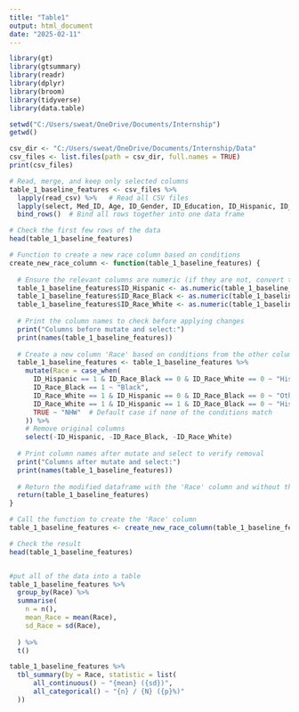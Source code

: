 ```yaml
---
title: "Table1"
output: html_document
date: "2025-02-11"
---
```

```r
library(gt)
library(gtsummary)
library(readr)
library(dplyr)
library(broom)
library(tidyverse)
library(data.table)
```
```r

setwd("C:/Users/sweat/OneDrive/Documents/Internship")
getwd()

csv_dir <- "C:/Users/sweat/OneDrive/Documents/Internship/Data" 
csv_files <- list.files(path = csv_dir, full.names = TRUE)
print(csv_files)

# Read, merge, and keep only selected columns
table_1_baseline_features <- csv_files %>%
  lapply(read_csv) %>%   # Read all CSV files
  lapply(select, Med_ID, Age, ID_Gender, ID_Education, ID_Hispanic, ID_Race_White, ID_Race_Black) %>%
  bind_rows()  # Bind all rows together into one data frame

# Check the first few rows of the data
head(table_1_baseline_features)

# Function to create a new race column based on conditions
create_new_race_column <- function(table_1_baseline_features) {
  
  # Ensure the relevant columns are numeric (if they are not, convert them)
  table_1_baseline_features$ID_Hispanic <- as.numeric(table_1_baseline_features$ID_Hispanic)
  table_1_baseline_features$ID_Race_Black <- as.numeric(table_1_baseline_features$ID_Race_Black)
  table_1_baseline_features$ID_Race_White <- as.numeric(table_1_baseline_features$ID_Race_White)
  
  # Print the column names to check before applying changes
  print("Columns before mutate and select:")
  print(names(table_1_baseline_features))
  
  # Create a new column 'Race' based on conditions from the other columns
  table_1_baseline_features <- table_1_baseline_features %>%
    mutate(Race = case_when(
      ID_Hispanic == 1 & ID_Race_Black == 0 & ID_Race_White == 0 ~ "Hispanic",
      ID_Race_Black == 1 ~ "Black",
      ID_Race_White == 1 & ID_Hispanic == 0 & ID_Race_Black == 0 ~ "Other",  # Non-Hispanic White
      ID_Race_White == 1 & ID_Hispanic == 1 & ID_Race_Black == 0 ~ "Hispanic",  # Hispanic gets priority if both are 1
      TRUE ~ "NHW"  # Default case if none of the conditions match
    )) %>%
    # Remove original columns
    select(-ID_Hispanic, -ID_Race_Black, -ID_Race_White)
  
  # Print column names after mutate and select to verify removal
  print("Columns after mutate and select:")
  print(names(table_1_baseline_features))
  
  # Return the modified dataframe with the 'Race' column and without the original columns
  return(table_1_baseline_features)
}

# Call the function to create the 'Race' column
table_1_baseline_features <- create_new_race_column(table_1_baseline_features)

# Check the result
head(table_1_baseline_features)


#put all of the data into a table 
table_1_baseline_features %>%
  group_by(Race) %>%
  summarise(
    n = n(), 
    mean_Race = mean(Race),
    sd_Race = sd(Race),
    
  ) %>%
  t()

table_1_baseline_features %>% 
  tbl_summary(by = Race, statistic = list(
      all_continuous() ~ "{mean} ({sd})",
      all_categorical() ~ "{n} / {N} ({p}%)"
  ))
```
